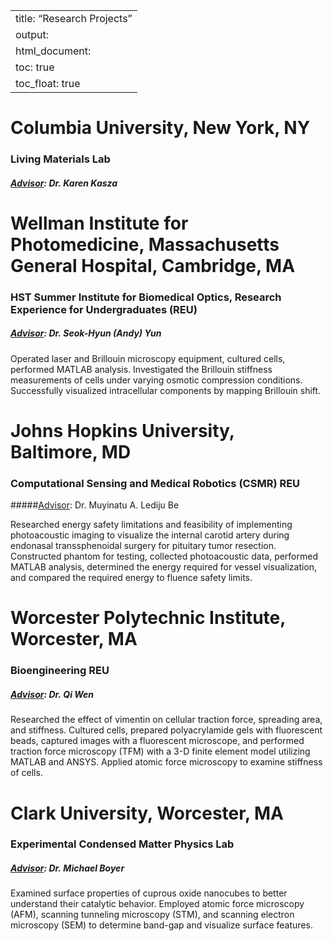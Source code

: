 
---
title: "Research Projects"
output: 
  html_document:
    toc: true
    toc_float: true
---

# Columbia University, New York, NY
### Living Materials Lab
##### <u>Advisor</u>: Dr. Karen Kasza


# Wellman Institute for Photomedicine, Massachusetts General Hospital, Cambridge, MA
### HST Summer Institute for Biomedical Optics, Research Experience for Undergraduates (REU)  
##### <u>Advisor</u>: Dr. Seok-Hyun (Andy) Yun

Operated laser and Brillouin microscopy equipment, cultured cells, performed MATLAB analysis. Investigated the Brillouin stiffness measurements of cells under varying osmotic compression conditions. Successfully visualized intracellular components by mapping Brillouin shift. 




# Johns Hopkins University, Baltimore, MD 
### Computational Sensing and Medical Robotics (CSMR) REU 
#####<u>Advisor</u>:  Dr. Muyinatu A. Lediju Be

Researched energy safety limitations and feasibility of implementing photoacoustic imaging to visualize the internal carotid artery during endonasal transsphenoidal surgery for pituitary tumor resection. Constructed phantom for testing, collected photoacoustic data, performed MATLAB analysis, determined the energy required for vessel visualization, and compared the required energy to fluence safety limits. 




# Worcester Polytechnic Institute, Worcester, MA
### Bioengineering REU 
##### <u>Advisor</u>: Dr. Qi Wen

Researched the effect of vimentin on cellular traction force, spreading area, and stiffness. Cultured cells, prepared polyacrylamide gels with fluorescent beads, captured images with a fluorescent microscope, and performed traction force microscopy (TFM) with a 3-D finite element model utilizing MATLAB and ANSYS. Applied atomic force microscopy to examine stiffness of cells. 

# Clark University, Worcester, MA
### Experimental Condensed Matter Physics Lab 
##### <u>Advisor</u>: Dr. Michael Boyer 
Examined surface properties of cuprous oxide nanocubes to better understand their catalytic behavior. Employed atomic force microscopy (AFM), scanning tunneling microscopy (STM), and scanning electron microscopy (SEM) to determine band-gap and visualize surface features. 

